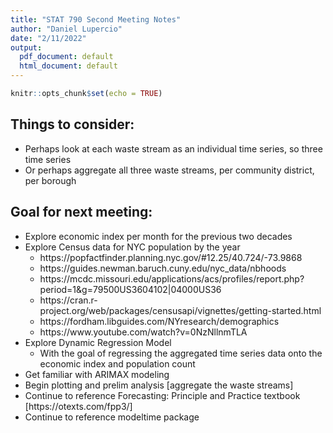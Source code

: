 ```yaml
---
title: "STAT 790 Second Meeting Notes"
author: "Daniel Lupercio"
date: "2/11/2022"
output:
  pdf_document: default
  html_document: default
---
```


```r
knitr::opts_chunk$set(echo = TRUE)
```

## Things to consider:
* Perhaps look at each waste stream as an individual time series, so three time series
* Or perhaps aggregate all three waste streams, per community district, per borough


## Goal for next meeting:
* Explore economic index per month for the previous two decades
* Explore Census data for NYC population by the year
  + https://popfactfinder.planning.nyc.gov/#12.25/40.724/-73.9868
  + https://guides.newman.baruch.cuny.edu/nyc_data/nbhoods
  + https://mcdc.missouri.edu/applications/acs/profiles/report.php?period=1&g=79500US3604102|04000US36
  + https://cran.r-project.org/web/packages/censusapi/vignettes/getting-started.html
  + https://fordham.libguides.com/NYresearch/demographics
  + https://www.youtube.com/watch?v=0NzNllnmTLA
* Explore Dynamic Regression Model
  + With the goal of regressing the aggregated time series data onto the economic index and population count
* Get familiar with ARIMAX modeling
* Begin plotting and prelim analysis [aggregate the waste streams]
* Continue to reference Forecasting: Principle and Practice textbook [https://otexts.com/fpp3/]
* Continue to reference modeltime package